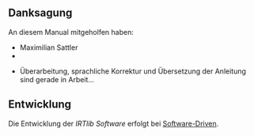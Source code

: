 
## Danksagung

An diesem Manual mitgeholfen haben:

* Maximilian Sattler
* 

::: {.callout-important title="In Entwicklung"}
* Überarbeitung, sprachliche Korrektur und Übersetzung der Anleitung sind gerade in Arbeit...
:::


## Entwicklung

Die Entwicklung der *IRTlib Software* erfolgt bei [Software-Driven](https://software-driven.de/).